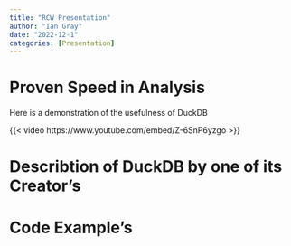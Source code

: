 ```yaml
---
title: "RCW Presentation"
author: "Ian Gray"
date: "2022-12-1"
categories: [Presentation]
---
```


# Proven Speed in Analysis

Here is a demonstration of the usefulness of DuckDB

{{< video https://www.youtube.com/embed/Z-6SnP6yzgo >}}

# Describtion of DuckDB by one of its Creator's

<youtubelink>

# Code Example's

